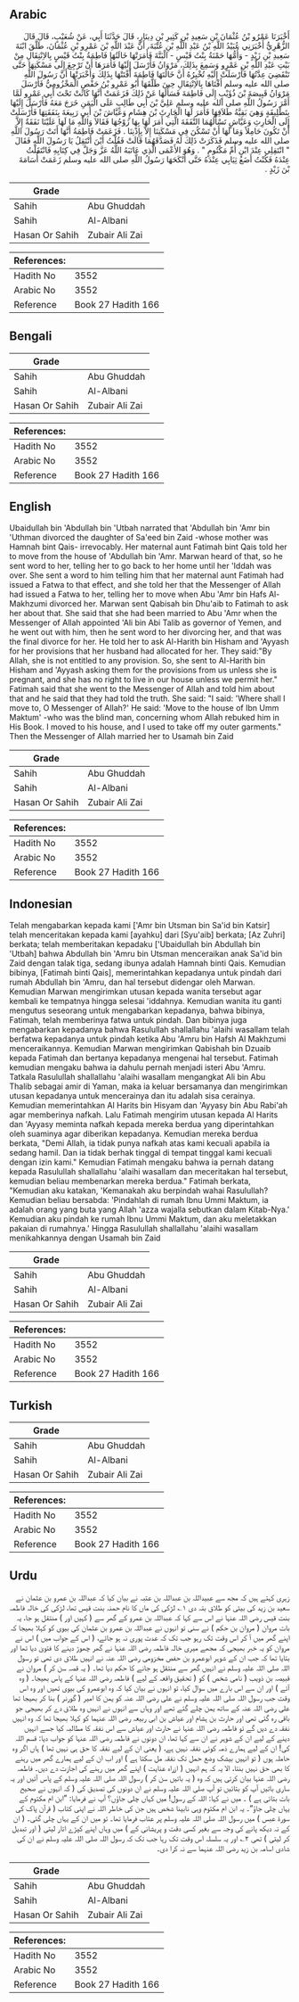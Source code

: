 ## Arabic


<div dir="rtl" lang="ar" style={{fontSize:'larger',backgroundColor:'#f8f9fa',padding:20}}>
أَخْبَرَنَا عَمْرُو بْنُ عُثْمَانَ بْنِ سَعِيدِ بْنِ كَثِيرِ بْنِ دِينَارٍ، قَالَ حَدَّثَنَا أَبِي، عَنْ شُعَيْبٍ، قَالَ قَالَ الزُّهْرِيُّ أَخْبَرَنِي عُبَيْدُ اللَّهِ بْنُ عَبْدِ اللَّهِ بْنِ عُتْبَةَ، أَنَّ عَبْدَ اللَّهِ بْنَ عَمْرِو بْنِ عُثْمَانَ، طَلَّقَ ابْنَةَ سَعِيدِ بْنِ زَيْدٍ - وَأُمُّهَا حَمْنَةُ بِنْتُ قَيْسٍ - الْبَتَّةَ فَأَمَرَتْهَا خَالَتُهَا فَاطِمَةُ بِنْتُ قَيْسٍ بِالاِنْتِقَالِ مِنْ بَيْتِ عَبْدِ اللَّهِ بْنِ عَمْرٍو وَسَمِعَ بِذَلِكَ، مَرْوَانُ فَأَرْسَلَ إِلَيْهَا فَأَمَرَهَا أَنْ تَرْجِعَ إِلَى مَسْكَنِهَا حَتَّى تَنْقَضِيَ عِدَّتُهَا فَأَرْسَلَتْ إِلَيْهِ تُخْبِرُهُ أَنَّ خَالَتَهَا فَاطِمَةَ أَفْتَتْهَا بِذَلِكَ وَأَخْبَرَتْهَا أَنَّ رَسُولَ اللَّهِ صلى الله عليه وسلم أَفْتَاهَا بِالاِنْتِقَالِ حِينَ طَلَّقَهَا أَبُو عَمْرِو بْنُ حَفْصٍ الْمَخْزُومِيُّ فَأَرْسَلَ مَرْوَانُ قَبِيصَةَ بْنَ ذُؤَيْبٍ إِلَى فَاطِمَةَ فَسَأَلَهَا عَنْ ذَلِكَ فَزَعَمَتْ أَنَّهَا كَانَتْ تَحْتَ أَبِي عَمْرٍو لَمَّا أَمَّرَ رَسُولُ اللَّهِ صلى الله عليه وسلم عَلِيَّ بْنَ أَبِي طَالِبٍ عَلَى الْيَمَنِ خَرَجَ مَعَهُ فَأَرْسَلَ إِلَيْهَا بِتَطْلِيقَةٍ وَهِيَ بَقِيَّةُ طَلاَقِهَا فَأَمَرَ لَهَا الْحَارِثَ بْنَ هِشَامٍ وَعَيَّاشَ بْنَ أَبِي رَبِيعَةَ بِنَفَقَتِهَا فَأَرْسَلَتْ إِلَى الْحَارِثِ وَعَيَّاشٍ تَسْأَلُهُمَا النَّفَقَةَ الَّتِي أَمَرَ لَهَا بِهَا زَوْجُهَا فَقَالاَ وَاللَّهِ مَا لَهَا عَلَيْنَا نَفَقَةٌ إِلاَّ أَنْ تَكُونَ حَامِلاً وَمَا لَهَا أَنْ تَسْكُنَ فِي مَسْكَنِنَا إِلاَّ بِإِذْنِنَا ‏.‏ فَزَعَمَتْ فَاطِمَةُ أَنَّهَا أَتَتْ رَسُولَ اللَّهِ صلى الله عليه وسلم فَذَكَرَتْ ذَلِكَ لَهُ فَصَدَّقَهُمَا قَالَتْ فَقُلْتُ أَيْنَ أَنْتَقِلُ يَا رَسُولَ اللَّهِ فَقَالَ ‏ "‏ انْتَقِلِي عِنْدَ ابْنِ أُمِّ مَكْتُومٍ ‏"‏ ‏.‏ وَهُوَ الأَعْمَى الَّذِي عَاتَبَهُ اللَّهُ عَزَّ وَجَلَّ فِي كِتَابِهِ فَانْتَقَلْتُ عِنْدَهُ فَكُنْتُ أَضَعُ ثِيَابِي عِنْدَهُ حَتَّى أَنْكَحَهَا رَسُولُ اللَّهِ صلى الله عليه وسلم زَعَمَتْ أُسَامَةَ بْنَ زَيْدٍ ‏.‏
</div>
<div style={{backgroundColor:'#f8f9fa',padding:20, marginBottom: 10}}><table> <thead> <tr> <th>Grade</th> <th></th> </tr> </thead> <tbody> <tr><td>Sahih</td><td>Abu Ghuddah</td></tr><tr><td>Sahih</td><td>Al-Albani</td></tr><tr><td>Hasan Or Sahih</td><td>Zubair Ali Zai</td></tr></tbody></table><table> <thead> <tr> <th>References:</th> <th></th> </tr> </thead> <tbody><tr><td>Hadith No</td><td>3552</td></tr><tr><td>Arabic No</td><td>3552</td></tr><tr><td>Reference</td><td>Book 27 Hadith 166</td></tr></tbody></table></div>

## Bengali


<div dir="ltr" lang="bn" style={{fontSize:'larger',backgroundColor:'#f8f9fa',padding:20}}>

</div>
<div style={{backgroundColor:'#f8f9fa',padding:20, marginBottom: 10}}><table> <thead> <tr> <th>Grade</th> <th></th> </tr> </thead> <tbody> <tr><td>Sahih</td><td>Abu Ghuddah</td></tr><tr><td>Sahih</td><td>Al-Albani</td></tr><tr><td>Hasan Or Sahih</td><td>Zubair Ali Zai</td></tr></tbody></table><table> <thead> <tr> <th>References:</th> <th></th> </tr> </thead> <tbody><tr><td>Hadith No</td><td>3552</td></tr><tr><td>Arabic No</td><td>3552</td></tr><tr><td>Reference</td><td>Book 27 Hadith 166</td></tr></tbody></table></div>

## English


<div dir="ltr" lang="en" style={{fontSize:'larger',backgroundColor:'#f8f9fa',padding:20}}>
Ubaidullah bin 'Abdullah bin 'Utbah narrated that 'Abdullah bin 'Amr bin 'Uthman divorced the daughter of Sa'eed bin Zaid -whose mother was Hamnah bint Qais- irrevocably. Her maternal aunt Fatimah bint Qais told her to move from the house of 'Abdullah bin 'Amr. Marwan heard of that, so he sent word to her, telling her to go back to her home until her 'Iddah was over. She sent a word to him telling him that her maternal aunt Fatimah had issued a Fatwa to that effect, and she told her that the Messenger of Allah had issued a Fatwa to her, telling her to move when Abu 'Amr bin Hafs Al-Makhzumi divorced her. Marwan sent Qabisah bin Dhu'aib to Fatimah to ask her about that. She said that she had been married to Abu 'Amr when the Messenger of Allah appointed 'Ali bin Abi Talib as governor of Yemen, and he went out with him, then he sent word to her divorcing her, and that was the final divorce for her. He told her to ask Al-Harith bin Hisham and 'Ayyash for her provisions that her husband had allocated for her. They said:"By Allah, she is not entitled to any provision. So, she sent to Al-Harith bin Hisham and 'Ayyash asking them for the provisions from us unless she is pregnant, and she has no right to live in our house unless we permit her." Fatimah said that she went to the Messenger of Allah and told him about that and he said that they had told the truth. She said: "I said: 'Where shall I move to, O Messenger of Allah?' He said: 'Move to the house of Ibn Umm Maktum' -who was the blind man, concerning whom Allah rebuked him in His Book. I moved to his house, and I used to take off my outer garments." Then the Messenger of Allah married her to Usamah bin Zaid
</div>
<div style={{backgroundColor:'#f8f9fa',padding:20, marginBottom: 10}}><table> <thead> <tr> <th>Grade</th> <th></th> </tr> </thead> <tbody> <tr><td>Sahih</td><td>Abu Ghuddah</td></tr><tr><td>Sahih</td><td>Al-Albani</td></tr><tr><td>Hasan Or Sahih</td><td>Zubair Ali Zai</td></tr></tbody></table><table> <thead> <tr> <th>References:</th> <th></th> </tr> </thead> <tbody><tr><td>Hadith No</td><td>3552</td></tr><tr><td>Arabic No</td><td>3552</td></tr><tr><td>Reference</td><td>Book 27 Hadith 166</td></tr></tbody></table></div>

## Indonesian


<div dir="ltr" lang="id" style={{fontSize:'larger',backgroundColor:'#f8f9fa',padding:20}}>
Telah mengabarkan kepada kami ['Amr bin Utsman bin Sa'id bin Katsir] telah menceritakan kepada kami [ayahku] dari [Syu'aib] berkata; [Az Zuhri] berkata; telah memberitakan kepadaku ['Ubaidullah bin Abdullah bin 'Utbah] bahwa Abdullah bin 'Amru bin Utsman menceraikan anak Sa'id bin Zaid dengan talak tiga, sedang ibunya adalah Hamnah binti Qais. Kemudian bibinya, [Fatimah binti Qais], memerintahkan kepadanya untuk pindah dari rumah Abdullah bin 'Amru, dan hal tersebut didengar oleh Marwan. Kemudian Marwan mengirimkan utusan kepada wanita tersebut agar kembali ke tempatnya hingga selesai 'iddahnya. Kemudian wanita itu ganti mengutus seseorang untuk mengabarkan kepadanya, bahwa bibinya, Fatimah, telah memberinya fatwa untuk pindah. Dan bibinya juga mengabarkan kepadanya bahwa Rasulullah shallallahu 'alaihi wasallam telah berfatwa kepadanya untuk pindah ketika Abu 'Amru bin Hafsh Al Makhzumi menceraikannya. Kemudian Marwan mengirimkan Qabishah bin Dzuaib kepada Fatimah dan bertanya kepadanya mengenai hal tersebut. Fatimah kemudian mengaku bahwa ia dahulu pernah menjadi isteri Abu 'Amru. Tatkala Rasulullah shallallahu 'alaihi wasallam mengangkat Ali bin Abu Thalib sebagai amir di Yaman, maka ia keluar bersamanya dan mengirimkan utusan kepadanya untuk mencerainya dan itu adalah sisa cerainya. Kemudian memerintahkan Al Harits bin Hisyam dan 'Ayyasy bin Abu Rabi'ah agar memberinya nafkah. Lalu Fatimah mengirim utusan kepada Al Harits dan 'Ayyasy meminta nafkah kepada mereka berdua yang diperintahkan oleh suaminya agar diberikan kepadanya. Kemudian mereka berdua berkata, "Demi Allah, ia tidak punya nafkah atas kami kecuali apabila ia sedang hamil. Dan ia tidak berhak tinggal di tempat tinggal kami kecuali dengan izin kami." Kemudian Fatimah mengaku bahwa ia pernah datang kepada Rasulullah shallallahu 'alaihi wasallam dan meceritakan hal tersebut, kemudian beliau membenarkan mereka berdua." Fatimah berkata, "Kemudian aku katakan, 'Kemanakah aku berpindah wahai Rasulullah? Kemudian beliau bersabda: 'Pindahlah di rumah Ibnu Ummi Maktum, ia adalah orang yang buta yang Allah 'azza wajalla sebutkan dalam Kitab-Nya.' Kemudian aku pindah ke rumah Ibnu Ummi Maktum, dan aku meletakkan pakaian di rumahnya.' Hingga Rasulullah shallallahu 'alaihi wasallam menikahkannya dengan Usamah bin Zaid
</div>
<div style={{backgroundColor:'#f8f9fa',padding:20, marginBottom: 10}}><table> <thead> <tr> <th>Grade</th> <th></th> </tr> </thead> <tbody> <tr><td>Sahih</td><td>Abu Ghuddah</td></tr><tr><td>Sahih</td><td>Al-Albani</td></tr><tr><td>Hasan Or Sahih</td><td>Zubair Ali Zai</td></tr></tbody></table><table> <thead> <tr> <th>References:</th> <th></th> </tr> </thead> <tbody><tr><td>Hadith No</td><td>3552</td></tr><tr><td>Arabic No</td><td>3552</td></tr><tr><td>Reference</td><td>Book 27 Hadith 166</td></tr></tbody></table></div>

## Turkish


<div dir="ltr" lang="tr" style={{fontSize:'larger',backgroundColor:'#f8f9fa',padding:20}}>

</div>
<div style={{backgroundColor:'#f8f9fa',padding:20, marginBottom: 10}}><table> <thead> <tr> <th>Grade</th> <th></th> </tr> </thead> <tbody> <tr><td>Sahih</td><td>Abu Ghuddah</td></tr><tr><td>Sahih</td><td>Al-Albani</td></tr><tr><td>Hasan Or Sahih</td><td>Zubair Ali Zai</td></tr></tbody></table><table> <thead> <tr> <th>References:</th> <th></th> </tr> </thead> <tbody><tr><td>Hadith No</td><td>3552</td></tr><tr><td>Arabic No</td><td>3552</td></tr><tr><td>Reference</td><td>Book 27 Hadith 166</td></tr></tbody></table></div>

## Urdu


<div dir="rtl" lang="ur" style={{fontSize:'larger',backgroundColor:'#f8f9fa',padding:20}}>
زہری کہتے ہیں کہ مجھ سے عبیداللہ بن عبداللہ بن عتبہ نے بیان کیا کہ عبداللہ بن عمرو بن عثمان نے سعید بن زید کی بیٹی کو طلاق بتہ دی ۱؎ لڑکی کی ماں کا نام حمنہ بنت قیس تھا، لڑکی کی خالہ فاطمہ بنت قیس رضی اللہ عنہا نے اس سے کہا کہ عبداللہ بن عمرو کے گھر سے ( کہیں اور ) منتقل ہو جا، یہ بات مروان ( مروان بن حکم ) نے سنی تو انہوں نے عبداللہ بن عمرو بن عثمان کی بیوی کو کہلا بھیجا کہ اپنے گھر میں آ کر اس وقت تک رہو جب تک کہ عدت پوری نہ ہو جائے، ( اس کے جواب میں ) اس نے مروان کو یہ خبر بھیجی کہ مجھے میری خالہ فاطمہ رضی اللہ عنہا نے گھر چھوڑ دینے کا فتویٰ دیا تھا اور بتایا تھا کہ جب ان کے شوہر ابوعمرو بن حفص مخزومی رضی اللہ عنہ نے انہیں طلاق دی تھی تو رسول اللہ صلی اللہ علیہ وسلم نے انہیں گھر سے منتقل ہو جانے کا حکم دیا تھا۔ ( یہ قصہ سن کر ) مروان نے قبیصہ بن ذویب ( نامی شخص ) کو ( تحقیق واقعہ کے لیے ) فاطمہ رضی اللہ عنہا کے پاس بھیجا۔ ( وہ آئے ) اور ان سے اس بارے میں سوال کیا، تو انہوں نے بیان کیا کہ وہ ابوعمرو کی بیوی تھیں اور وہ اس وقت جب رسول اللہ صلی اللہ علیہ وسلم نے علی رضی اللہ عنہ کو یمن کا امیر ( گورنر ) بنا کر بھیجا تھا علی رضی اللہ عنہ کے ساتھ یمن چلے گئے تھے اور وہاں سے انہوں نے انہیں وہ طلاق دے کر بھیجی جو باقی رہ گئی تھی اور حارث بن ہشام اور عیاش بن ابی ربیعہ رضی اللہ عنہما کو کہلا بھیجا تھا کہ وہ انہیں نفقہ دے دیں گے تو فاطمہ رضی اللہ عنہا نے حارث اور عیاش سے اس نفقہ کا مطالبہ کیا جسے انہیں دینے کے لیے ان کے شوہر نے ان سے کہا تھا، ان دونوں نے فاطمہ رضی اللہ عنہا کو جواب دیا: قسم اللہ کی! ان کے لیے ہمارے ذمہ کوئی نفقہ نہیں ہے، ( یعنی ان کے لیے نفقہ کا حق ہی نہیں تھا ) ہاں اگر وہ حاملہ ہوں ( تو انہیں بیشک وضع حمل تک نفقہ مل سکتا ہے ) اور اب ان کے لیے ہمارے گھر میں رہنے کا بھی حق نہیں بنتا، الا یہ کہ ہم انہیں ( ازراہ عنایت ) اپنے گھر میں رہنے کی اجازت دے دیں۔ فاطمہ رضی اللہ عنہا بیان کرتی ہیں کہ وہ ( یہ باتیں سن کر ) رسول اللہ صلی اللہ علیہ وسلم کے پاس آئیں اور یہ ساری باتیں آپ کو بتائیں تو آپ صلی اللہ علیہ وسلم نے ان دونوں کی تصدیق کی ( کہ انہوں نے صحیح بات بتائی ہے ) ۔ میں نے کہا: اللہ کے رسول! میں کہاں چلی جاؤں؟ آپ نے فرمایا: ”ابن ام مکتوم کے یہاں چلی جاؤ“۔ یہ ابن ام مکتوم وہی نابینا شخص ہیں جن کی خاطر اللہ نے اپنی کتاب ( قرآن پاک کی سورۃ عبس ) میں رسول اللہ صلی اللہ علیہ وسلم پر عتاب فرمایا تھا۔ تو میں ان کے یہاں چلی گئی۔ ( ان کے نہ دیکھ پانے کی وجہ سے بغیر کسی دقت و پریشانی کے ) میں وہاں اپنے کپڑے اتار لیتی ( اور تبدیل کر لیتی ) تھی ۲؎ اور یہ سلسلہ اس وقت تک رہا جب تک کہ رسول اللہ صلی اللہ علیہ وسلم نے ان کی شادی اسامہ بن زید رضی اللہ عنہما سے نہ کرا دی۔
</div>
<div style={{backgroundColor:'#f8f9fa',padding:20, marginBottom: 10}}><table> <thead> <tr> <th>Grade</th> <th></th> </tr> </thead> <tbody> <tr><td>Sahih</td><td>Abu Ghuddah</td></tr><tr><td>Sahih</td><td>Al-Albani</td></tr><tr><td>Hasan Or Sahih</td><td>Zubair Ali Zai</td></tr></tbody></table><table> <thead> <tr> <th>References:</th> <th></th> </tr> </thead> <tbody><tr><td>Hadith No</td><td>3552</td></tr><tr><td>Arabic No</td><td>3552</td></tr><tr><td>Reference</td><td>Book 27 Hadith 166</td></tr></tbody></table></div>